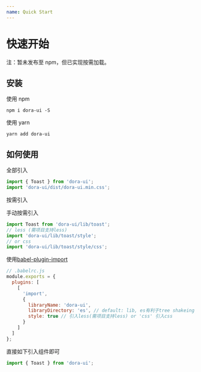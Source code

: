 ```yaml
---
name: Quick Start
---
```


# 快速开始

注：暂未发布至 npm，但已实现按需加载。

## 安装

使用 npm

```
npm i dora-ui -S
```

使用 yarn

```
yarn add dora-ui
```

## 如何使用

全部引入

```jsx
import { Toast } from 'dora-ui';
import 'dora-ui/dist/dora-ui.min.css';
```

按需引入

手动按需引入

```jsx
import Toast from 'dora-ui/lib/toast';
// less (需项目支持less)
import 'dora-ui/lib/toast/style';
// or css
import 'dora-ui/lib/toast/style/css';
```

使用[babel-plugin-import](https://www.npmjs.com/package/babel-plugin-import)

```js
// .babelrc.js
module.exports = {
  plugins: [
    [
      'import',
      {
        libraryName: 'dora-ui',
        libraryDirectory: 'es', // default: lib, es有利于tree shakeing
        style: true // 引入less(需项目支持less) or 'css' 引入css
      }
    ]
  ]
};
```

直接如下引入组件即可

```jsx
import { Toast } from 'dora-ui';
```
